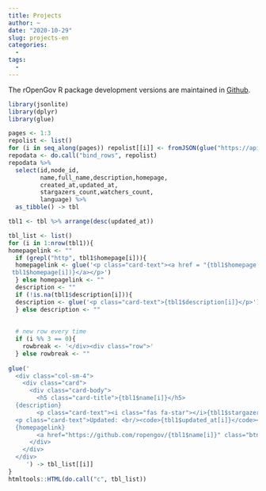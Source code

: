 ```yaml
---
title: Projects
author: ~
date: "2020-10-29"
slug: projects-en
categories:
  -
tags:
  -  
---
```


The rOpenGov R package development versions are maintained in [Github](https://github.com/ropengov/).

```r
library(jsonlite)
library(dplyr)
library(glue)
```

```r
pages <- 1:3
repolist <- list()
for (i in seq_along(pages)) repolist[[i]] <- fromJSON(glue("https://api.github.com/orgs/ropengov/repos?page={pages[i]}"))
repodata <- do.call("bind_rows", repolist)
repodata %>% 
  select(id,node_id,
         name,full_name,description,homepage,
         created_at,updated_at,
         stargazers_count,watchers_count,
         language) %>% 
  as_tibble() -> tbl 
```


<div class="row">
```r
tbl1 <- tbl %>% arrange(desc(updated_at))

tbl_list <- list()
for (i in 1:nrow(tbl1)){
homepagelink <- ""
  if (grepl("http", tbl1$homepage[i])){
  homepagelink <- glue('<p class="card-text"><a href = "{tbl1$homepage[i]}">{sub("htt.+://", "",
 tbl1$homepage[i])}</a></p>')
  } else homepagelink <- ""
  description <- ""
  if (!is.na(tbl1$description[i])){
  description <- glue('<p class="card-text">{tbl1$description[i]}</p>')
  } else description <- ""  
  
  
  # new row every time
  if (i %% 3 == 0){
    rowbreak <- '</div><div class="row">'
  } else rowbreak <- ""
  
glue('
  <div class="col-sm-4">
    <div class="card">
      <div class="card-body">
        <h5 class="card-title">{tbl1$name[i]}</h5>
  {description}
        <p class="card-text"><i class="fas fa-star"></i>{tbl1$stargazers_count[i]}<br/><i class="fas fa-eye"></i>{tbl1$watchers_count[i]}</p>
  <p class="card-text">Updated: <br/><code>{tbl1$updated_at[i]}</code></p>      
  {homepagelink}
        <a href="https://github.com/ropengov/{tbl1$name[i]}" class="btn btn-primary">See at Github</a>
      </div>
    </div>
  </div>
     ') -> tbl_list[[i]]
}
htmltools::HTML(do.call("c", tbl_list))
```
</div>
